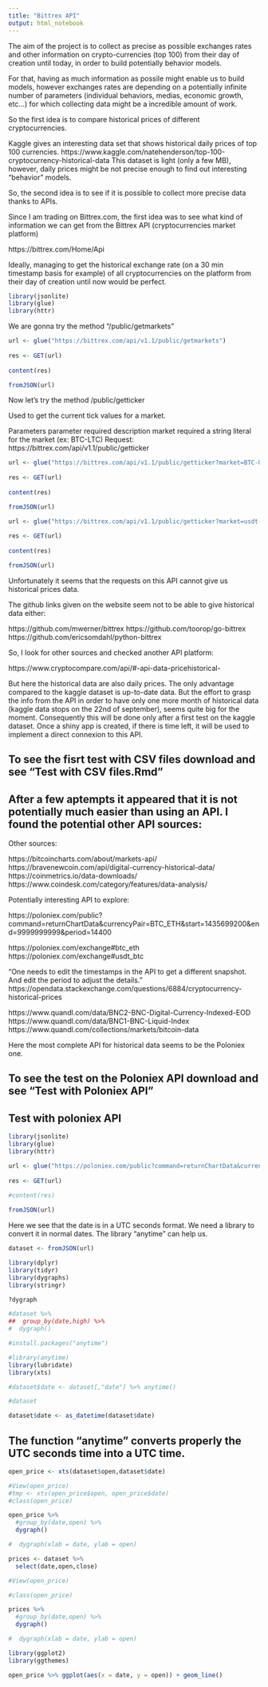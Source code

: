 ```yaml
---
title: "Bittrex API"
output: html_notebook
---
```


The aim of the project is to collect as precise as possible exchanges rates and other information on crypto-currencies (top 100) from their day of creation until today, in order to build potentially behavior models.

For that, having as much information as possile might enable us to build models, however exchanges rates are depending on a potentially infinite number of parameters (individual behaviors, medias, economic growth, etc...) for which collecting data might be a incredible amount of work.

So the first idea is to compare historical prices of different cryptocurrencies.


Kaggle gives an interesting data set that shows historical daily prices of top 100 currencies. https://www.kaggle.com/natehenderson/top-100-cryptocurrency-historical-data
This dataset is light (only a few MB), however, daily prices might be not precise enough to find out interesting "behavior" models.

So, the second idea is to see if it is possible to collect more precise data thanks to APIs.

Since I am trading on Bittrex.com, the first idea was to see what kind of information we can get from the Bittrex API (cryptocurrencies market platform)

https://bittrex.com/Home/Api

Ideally, managing to get the historical exchange rate (on a 30 min timestamp basis for example) of all cryptocurrencies on the platform from their day of creation until now would be perfect.


```r
library(jsonlite)
library(glue)
library(httr)
```

We are gonna try the method "/public/getmarkets"


```r

url <- glue("https://bittrex.com/api/v1.1/public/getmarkets")
  
res <- GET(url)
  
content(res)

```


```r

fromJSON(url)
```


Now let's try the method /public/getticker

Used to get the current tick values for a market.

Parameters
parameter	required	description
market	required	a string literal for the market (ex: BTC-LTC)
Request:
https://bittrex.com/api/v1.1/public/getticker

```r


url <- glue("https://bittrex.com/api/v1.1/public/getticker?market=BTC-USDT")
  
res <- GET(url)
  
content(res)
```

```r
fromJSON(url)
```

```r
url <- glue("https://bittrex.com/api/v1.1/public/getticker?market=usdt-btc")
  
res <- GET(url)
  
content(res)
```

```r
fromJSON(url)
```

Unfortunately it seems that the requests on this API cannot give us historical prices data.

The github links given on the website seem not to be able to give historical data either:

https://github.com/mwerner/bittrex
https://github.com/toorop/go-bittrex
https://github.com/ericsomdahl/python-bittrex



So, I look for other sources and checked another API platform:

https://www.cryptocompare.com/api/#-api-data-pricehistorical-

But here the historical data are also daily prices.
The only advantage compared to the kaggle dataset is up-to-date data.
But the effort to grasp the info from the API in order to have only one more month of historical data (kaggle data stops on the 22nd of september), seems quite big for the moment. Consequently this will be done only after a first test on the kaggle dataset. Once a shiny app is created, if there is time left, it will be used to implement a direct connexion to this API.

## To see the fisrt test with CSV files download and see "Test with CSV files.Rmd"

## After a few aptempts it appeared that it is not potentially much easier than using an API. I found the potential other API sources:


Other sources:

https://bitcoincharts.com/about/markets-api/
https://bravenewcoin.com/api/digital-currency-historical-data/
https://coinmetrics.io/data-downloads/
https://www.coindesk.com/category/features/data-analysis/


Potentially interesting API to explore:

https://poloniex.com/public?command=returnChartData&currencyPair=BTC_ETH&start=1435699200&end=9999999999&period=14400

https://poloniex.com/exchange#btc_eth
https://poloniex.com/exchange#usdt_btc

"One needs to edit the timestamps in the API to get a different snapshot. And edit the period to adjust the details." https://opendata.stackexchange.com/questions/6884/cryptocurrency-historical-prices

https://www.quandl.com/data/BNC2-BNC-Digital-Currency-Indexed-EOD
https://www.quandl.com/data/BNC1-BNC-Liquid-Index
https://www.quandl.com/collections/markets/bitcoin-data


Here the most complete API for historical data seems to be the Poloniex one.

## To see the test on the Poloniex API download and see "Test with Poloniex API"


## Test with poloniex API

```r
library(jsonlite)
library(glue)
library(httr)
```



```r
url <- glue("https://poloniex.com/public?command=returnChartData&currencyPair=USDT_BTC&start=1435699200&end=9999999999&period=14400")
  
res <- GET(url)
  
#content(res)

```


```r
fromJSON(url)
```

Here we see that the date is in a UTC seconds format.
We need a library to convert it in normal dates. The library "anytime" can help us.

```r
dataset <- fromJSON(url)
```

```r
library(dplyr)
library(tidyr)
library(dygraphs)
library(stringr)

?dygraph
```


```r
#dataset %>% 
##  group_by(date,high) %>% 
#  dygraph()
```

```r
#install.packages("anytime")
```

```r
#library(anytime)
library(lubridate)
library(xts)

```

```r
#dataset$date <- dataset[,"date"] %>% anytime()

#dataset

dataset$date <- as_datetime(dataset$date)
```

## The function "anytime" converts properly the UTC seconds time into a UTC time.

```r
open_price <- xts(dataset$open,dataset$date)

#View(open_price)
#tmp <- xts(open_price$open, open_price$date)
#class(open_price)

open_price %>% 
  #group_by(date,open) %>%
  dygraph()

#  dygraph(xlab = date, ylab = open)
```


```r
prices <- dataset %>%
  select(date,open,close)

#View(open_price)

#class(open_price)

prices %>% 
  #group_by(date,open) %>%
  dygraph()

#  dygraph(xlab = date, ylab = open)
```


```r
library(ggplot2)
library(ggthemes)
```

```r
open_price %>% ggplot(aes(x = date, y = open)) + geom_line()
```


